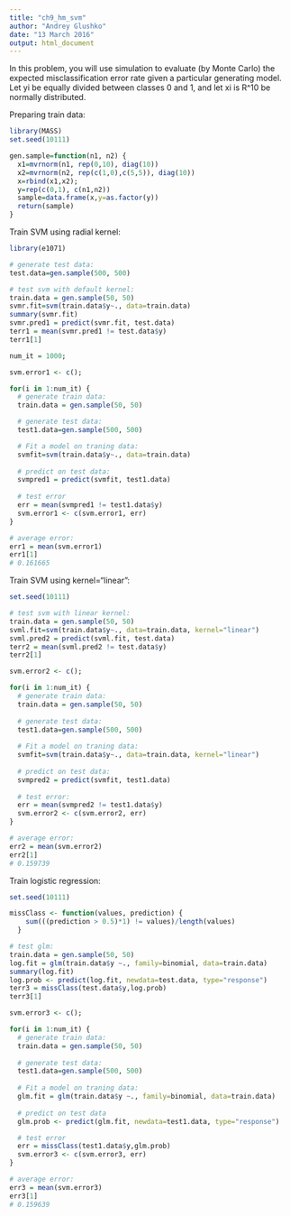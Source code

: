 ```yaml
---
title: "ch9_hm_svm"
author: "Andrey Glushko"
date: "13 March 2016"
output: html_document
---
```


In this problem, you will use simulation to evaluate (by Monte Carlo) the expected misclassification error rate given a particular generating model. Let yi be equally divided between classes 0 and 1, and let xi is R^10 be normally distributed.

Preparing train data:

```r
library(MASS)
set.seed(10111)

gen.sample=function(n1, n2) {
  x1=mvrnorm(n1, rep(0,10), diag(10))
  x2=mvrnorm(n2, rep(c(1,0),c(5,5)), diag(10))
  x=rbind(x1,x2);
  y=rep(c(0,1), c(n1,n2))
  sample=data.frame(x,y=as.factor(y))
  return(sample)
}
```

Train SVM using radial kernel:
```r
library(e1071)

# generate test data:
test.data=gen.sample(500, 500)

# test svm with default kernel:
train.data = gen.sample(50, 50)
svmr.fit=svm(train.data$y~., data=train.data)
summary(svmr.fit)
svmr.pred1 = predict(svmr.fit, test.data)
terr1 = mean(svmr.pred1 != test.data$y)
terr1[1]

num_it = 1000;

svm.error1 <- c();

for(i in 1:num_it) {
  # generate train data:
  train.data = gen.sample(50, 50)

  # generate test data:
  test1.data=gen.sample(500, 500)

  # Fit a model on traning data:
  svmfit=svm(train.data$y~., data=train.data)
  
  # predict on test data:
  svmpred1 = predict(svmfit, test1.data)
  
  # test error
  err = mean(svmpred1 != test1.data$y)
  svm.error1 <- c(svm.error1, err)
}

# average error:
err1 = mean(svm.error1)
err1[1]
# 0.161665
```

Train SVM using kernel="linear":
```r
set.seed(10111)

# test svm with linear kernel:
train.data = gen.sample(50, 50)
svml.fit=svm(train.data$y~., data=train.data, kernel="linear")
svml.pred2 = predict(svml.fit, test.data)
terr2 = mean(svml.pred2 != test.data$y)
terr2[1]

svm.error2 <- c();

for(i in 1:num_it) {
  # generate train data:
  train.data = gen.sample(50, 50)
  
  # generate test data:
  test1.data=gen.sample(500, 500)
  
  # Fit a model on traning data:
  svmfit=svm(train.data$y~., data=train.data, kernel="linear")
  
  # predict on test data:
  svmpred2 = predict(svmfit, test1.data)
  
  # test error:
  err = mean(svmpred2 != test1.data$y)
  svm.error2 <- c(svm.error2, err)
}

# average error:
err2 = mean(svm.error2)
err2[1]
# 0.159739
```

Train logistic regression:
```r
set.seed(10111)

missClass <- function(values, prediction) {
    sum(((prediction > 0.5)*1) != values)/length(values)
  }

# test glm:
train.data = gen.sample(50, 50)
log.fit = glm(train.data$y ~., family=binomial, data=train.data)
summary(log.fit)
log.prob <- predict(log.fit, newdata=test.data, type="response")
terr3 = missClass(test.data$y,log.prob)
terr3[1]

svm.error3 <- c();

for(i in 1:num_it) {
  # generate train data:
  train.data = gen.sample(50, 50)
  
  # generate test data:
  test1.data=gen.sample(500, 500)
  
  # Fit a model on traning data:
  glm.fit = glm(train.data$y ~., family=binomial, data=train.data)
  
  # predict on test data
  glm.prob <- predict(glm.fit, newdata=test1.data, type="response")

  # test error
  err = missClass(test1.data$y,glm.prob)
  svm.error3 <- c(svm.error3, err)
}

# average error:
err3 = mean(svm.error3)
err3[1]
# 0.159639
```
